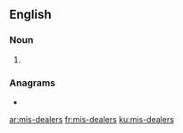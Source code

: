 ==English==

===Noun===
{{head|en|noun plural form}}

# {{plural of|mis-dealer|lang=en}}

===Anagrams===
* {{l|en|misleaders}}

[[ar:mis-dealers]]
[[fr:mis-dealers]]
[[ku:mis-dealers]]